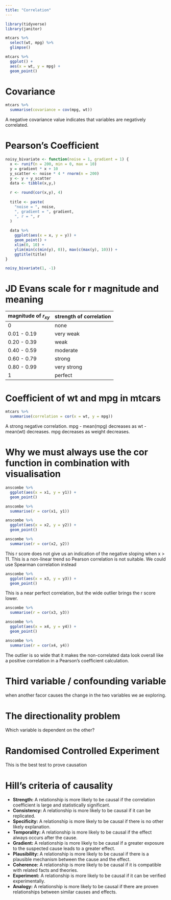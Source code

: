 ```yaml
---
title: "Correlation"
---
```


```r
library(tidyverse)
library(janitor)

```

```r
mtcars %>% 
  select(wt, mpg) %>% 
  glimpse()
```

```r
mtcars %>% 
  ggplot() +
  aes(x = wt, y = mpg) +
  geom_point()
```

# Covariance

```r
mtcars %>% 
  summarise(covariance = cov(mpg, wt))
```
A negative covariance value indicates that variables are negatively correlated.

# Pearson's Coefficient

```r
noisy_bivariate <- function(noise = 1, gradient = 1) {
  x <- runif(n = 200, min = 0, max = 10)
  y = gradient * x + 10
  y_scatter <- noise * 4 * rnorm(n = 200)
  y <- y + y_scatter
  data <- tibble(x,y,)
  
  r <- round(cor(x,y), 4)
  
  title <- paste(
    "noise = ", noise,
    ", gradient = ", gradient,
    ", r = ", r
  )
  
  data %>% 
    ggplot(aes(x = x, y = y)) +
    geom_point() +
    xlim(0, 10) +
    ylim(min(c(min(y), 0)), max(c(max(y), 10))) +
    ggtitle(title)
} 
```

```r
noisy_bivariate(1, -1)
```

# JD Evans scale for r magnitude and meaning

|  magnitude of $r_{xy}$  |  strength of correlation  |
|-------------------------|---------------------------|
| 0                       | none                      |
| 0.01 - 0.19             | very weak                 |
| 0.20 - 0.39             | weak                      |
| 0.40 - 0.59             | moderate                  |
| 0.60 - 0.79             | strong                    |
| 0.80 - 0.99             | very strong               |
| 1                       | perfect                   |

# Coefficient of wt and mpg in mtcars

```r
mtcars %>% 
  summarise(correlation = cor(x = wt, y = mpg))
```

A strong negative correlation.
mpg - mean(mpg) decreases as wt - mean(wt) decreases.
mpg decreases as weight decreases.

# Why we must always use the cor function in combination with visualisation

```r
anscombe %>% 
  ggplot(aes(x = x1, y = y1)) +
  geom_point()
```

```r
anscombe %>% 
  summarise(r = cor(x1, y1))
```

```r
anscombe %>% 
  ggplot(aes(x = x2, y = y2)) +
  geom_point()
```

```r
anscombe %>% 
  summarise(r = cor(x2, y2))
```

This r score does not give us an indication of the negative sloping when x > 11.
This is a non-linear trend so Pearson correlation is not suitable. We could use Spearman correlation instead

```r
anscombe %>% 
  ggplot(aes(x = x3, y = y3)) +
  geom_point()
```
This is a near perfect correlation, but the wide outlier brings the r score lower.

```r
anscombe %>% 
  summarise(r = cor(x3, y3))
```

```r
anscombe %>% 
  ggplot(aes(x = x4, y = y4)) +
  geom_point()
```

```r
anscombe %>% 
  summarise(r = cor(x4, y4))
```

The outlier is so wide that it makes the non-correlated data look overall like a positive correlation in a Pearson's coefficient calculation.

# Third variable / confounding variable

when another facor causes the change in the two variables we ae exploring.

# The directionality problem

Which variable is dependent on the other?

# Randomised Controlled Experiment

This is the best test to prove causation

# Hill's criteria of causality

* **Strength:** A relationship is more likely to be causal if the correlation coefficient is large and statistically significant.
* **Consistency:** A relationship is more likely to be causal if it can be replicated.
* **Specificity:** A relationship is more likely to be causal if there is no other likely explanation.
* **Temporality:** A relationship is more likely to be causal if the effect always occurs after the cause.
* **Gradient:** A relationship is more likely to be causal if a greater exposure to the suspected cause leads to a greater effect.
* **Plausibility:** A relationship is more likely to be causal if there is a plausible mechanism between the cause and the effect.
* **Coherence:** A relationship is more likely to be causal if it is compatible with related facts and theories.
* **Experiment:** A relationship is more likely to be causal if it can be verified experimentally.
* **Analogy:** A relationship is more likely to be causal if there are proven relationships between similar causes and effects.

